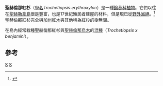 {{Speciesbox
| taxon = Trochetiopsis erythroxylon
| binomial_authority = (Forst.) Marais
| image = Trochetiopsis erythroxylon.jpg
| status = EW
| status_system = iucn3.1
| status_ref = <ref name=iucn>{{IUCN2010|assessors=Cairns-Wicks, R.|year=2003|title=Trochetiopsis erythroxylon|id=30560|version=2010.4|downloaded=2010-11-12}}</ref>
}}

'''聖赫倫那紅杉'''（[[學名|學名]]''Trochetiopsis erythroxylon''）是一種[[錦葵科|錦葵科]][[植物|植物]]。它們以往在[[聖赫勒拿島|聖赫勒拿島]]很是豐富，也是17世紀殖民者建屋的材料，但是現已從[[野外滅絕|野外滅絕]]。<ref>{{cite book|last=Cronk|first=Quentin C.B.|title=The endemic Flora of St Helena|year=2000|publisher=Anthony Nelson Ltd|location=Oswestry}}</ref>聖赫倫那紅杉完全與[[加州紅木|加州紅木]]與其他稱為紅杉的樹無關。

在島內經常栽種聖赫倫那紅杉與[[聖赫倫那烏木|聖赫倫那烏木]]的[[混種|混種]]（''Trochetiopsis x benjamini''）。

==參考==
{{reflist}}
{{Taxonbar}}
[[Category:滨珥花属|S]]
[[Category:圣赫勒拿植物志|S]]